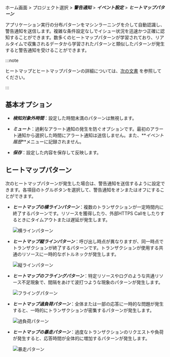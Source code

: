 ホーム画面 > プロジェクト選択 > **_警告通知_** > **_イベント設定_** > **_ヒートマップパターン_**

アプリケーション実行の分布パターンをマシンラーニングを介して自動認識し、警告通知を送信します。複雑な条件設定なしでイシュー状況を迅速かつ正確に認知することができます。数多くのヒートマップパターンが学習されており、リアルタイムで収集されるデータから学習されたパターンと類似したパターンが発生すると警告通知を受けることができます。

<ImgLang img='ai-alert.png' desc='ヒートマップパターン' />

:::note

ヒートマップとヒートマップパターンの詳細については、[次の文書](trs-view) を参照してください。

:::

## 基本オプション

-   **_検知対象外時間_**：設定した時間未満のパターンは無視します。

-   **_ミュート_**：過剰なアラート通知の発生を防ぐオプションです。最初のアラート通知から選択した時間にアラート通知は送信しません。また、**_イベント履歴_**メニューに記録されません。

-   **_保存_**：設定した内容を保存して反映します。

## ヒートマップパターン

次のヒートマップパターンが発生した場合は、警告通知を送信するように設定できます。各項目のトグルボタンを選択して、警告通知をオンまたはオフにすることができます。

-   **_ヒートマップの横ラインパターン_**：複数のトランザクションが一定時間内に終了するパターンです。リソースを獲得したり、外部HTTPS Callをしたりするときにタイムアウトまたは遅延が発生します。

    ![横ラインパターン](/img/blog_49_04.png)

-   **_ヒートマップ縦ラインパターン_**：呼び出し時点が異なりますが、同一時点でトランザクションが終了するパターンです。トランザクションが使用する共通のリソースに一時的なボトルネックが発生します。

    ![縦ラインパターン](/img/blog_49_05.png)

-   **_ヒートマップのフライングパターン_**：特定リソースやログのような共通リソース不足現象で、間隔をあけて波打つような現象のパターンが発生します。

    ![フライングパターン](/img/blog_49_06.png)

-   **_ヒートマップ過負荷パターン_**：全体または一部の応答に一時的な問題が発生すると、一時的にトランザクションが密集するパターンが発生します。

    ![過負荷パターン](/img/blog_49_07.png)

-   **_ヒートマップの暴走パターン_**：過度なトランザクションのリクエストや負荷が発生すると、応答時間が全体的に増加するパターンが発生します。

    ![暴走パターン](/img/blog_49_08.png)
